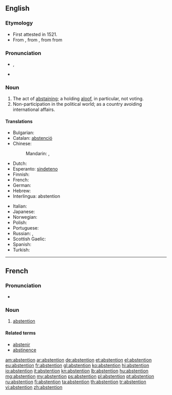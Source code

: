 ==English==

===Etymology===
* First attested in 1521.
* From {{etyl|frm}} {{term|abstention|lang=frm}}, from {{etyl|fro}} {{term|astencion|lang=fro}}, from {{etyl|LL}} {{term|abstentio|abstēntiō|lang=la}} from {{etyl|la}} {{term|abstineo|abstinēō|withhold|lang=la}}

===Pronunciation===
* {{IPA|/æb.ˈstɛn.ʃən/|/æb.ˈstɛn.tʃən/}}, {{X-SAMPA|/@b"stEnS@n/}}
* {{audio|en-us-abstention.ogg|Audio (US)}}

===Noun===
{{en-noun}}

# The act of [[abstaining]]; a holding [[aloof]], in particular, not voting.
# Non-participation in the political world; as a country avoiding international affairs.

====Translations====
{{trans-top|the act of abstaining}}
* Bulgarian: {{t|bg|въздържаност}}
* Catalan: [[abstenció]] {{f}}
* Chinese:
*: Mandarin: {{t|zh|棄權|sc=Hani}}, {{t|zh|弃权|tr=qìquán|sc=Hani}}
* Dutch: {{t+|nl|onthouding|f}}
* Esperanto: [[sindeteno]]
* Finnish: {{t|fi|pidättäytyminen}}
* French: {{t+|fr|abstention|f}}
* German: {{t|de|Enthaltung|f}}
* Hebrew: {{t|he|הימנעו|f|tr=(himan'ut|sc=Hebr}}
* Interlingua: abstention
{{trans-mid}}
* Italian: {{t-|it|astensione}}
* Japanese: {{t|ja|棄権|tr=きけん, kiken|sc=Jpan}}
* Norwegian: {{t|no|avhold|n}}
* Polish: {{t+|pl|abstynencja|f}}
* Portuguese: {{t+|pt|abstenção|f}}
* Russian: {{t|ru|воздержание|n|tr=vozderžánije|sc=Cyrl}}, {{t|ru|воздержанность|f|tr=vozdéržannost'|sc=Cyrl}}
* Scottish Gaelic: {{t|gd|seachnadh|m}}
* Spanish: {{t-|es|abstención|f}}
* Turkish: {{t|tr|çekimserlik}}
{{trans-bottom}}

----

==French==

===Pronunciation===
* {{audio|Fr-abstention.ogg|Audio}}

===Noun===
{{fr-noun|f}}

# [[abstention#French|abstention]]

====Related terms====
* [[abstenir]]
* [[abstinence#French|abstinence]]

[[am:abstention]]
[[ar:abstention]]
[[de:abstention]]
[[et:abstention]]
[[el:abstention]]
[[eu:abstention]]
[[fr:abstention]]
[[gl:abstention]]
[[ko:abstention]]
[[hi:abstention]]
[[io:abstention]]
[[it:abstention]]
[[kn:abstention]]
[[lb:abstention]]
[[hu:abstention]]
[[mg:abstention]]
[[my:abstention]]
[[ps:abstention]]
[[pl:abstention]]
[[pt:abstention]]
[[ru:abstention]]
[[fi:abstention]]
[[ta:abstention]]
[[th:abstention]]
[[tr:abstention]]
[[vi:abstention]]
[[zh:abstention]]